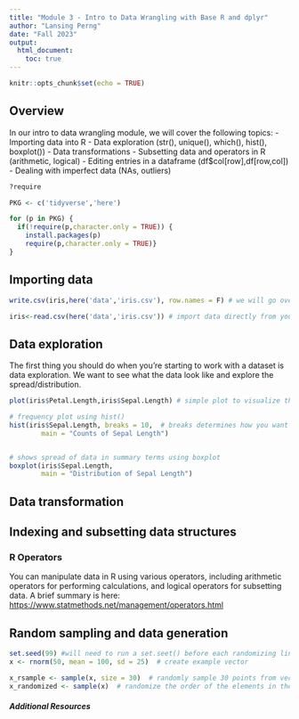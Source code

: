 ```yaml
---
title: "Module 3 - Intro to Data Wrangling with Base R and dplyr"
author: "Lansing Perng"
date: "Fall 2023"
output: 
  html_document:
    toc: true
---
```


```r
knitr::opts_chunk$set(echo = TRUE)
```

## Overview

In our intro to data wrangling module, we will cover the following topics:
- Importing data into R
- Data exploration (str(), unique(), which(), hist(), boxplot())
- Data transformations
- Subsetting data and operators in R (arithmetic, logical)
- Editing entries in a dataframe (df$col[row],df[row,col])
- Dealing with imperfect data (NAs, outliers)

```r
?require

PKG <- c('tidyverse','here')

for (p in PKG) {
  if(!require(p,character.only = TRUE)) {  
    install.packages(p)
    require(p,character.only = TRUE)}
}
```


## Importing data
```r
write.csv(iris,here('data','iris.csv'), row.names = F) # we will go over writing files at the end

iris<-read.csv(here('data','iris.csv')) # import data directly from your data folder

```


## Data exploration

The first thing you should do when you're starting to work with a dataset is data exploration. We want to see what the data look like and explore the spread/distribution.
```r
plot(iris$Petal.Length,iris$Sepal.Length) # simple plot to visualize the data

# frequency plot using hist()
hist(iris$Sepal.Length, breaks = 10,  # breaks determines how you want counts to be grouped
        main = "Counts of Sepal Length")


# shows spread of data in summary terms using boxplot
boxplot(iris$Sepal.Length,     
        main = "Distribution of Sepal Length") 
```


## Data transformation

## Indexing and subsetting data structures

### R Operators

You can manipulate data in R using various operators, including arithmetic operators for performing calculations, and logical operators for subsetting data. A brief summary is here: <https://www.statmethods.net/management/operators.html>

## Random sampling and data generation

```r
set.seed(99) #will need to run a set.seet() before each randomizing line of code
x <- rnorm(50, mean = 100, sd = 25)  # create example vector

x_rsample <- sample(x, size = 30)  # randomly sample 30 points from vector
x_randomized <- sample(x)  # randomize the order of the elements in the vector
```


##### Additional Resources



